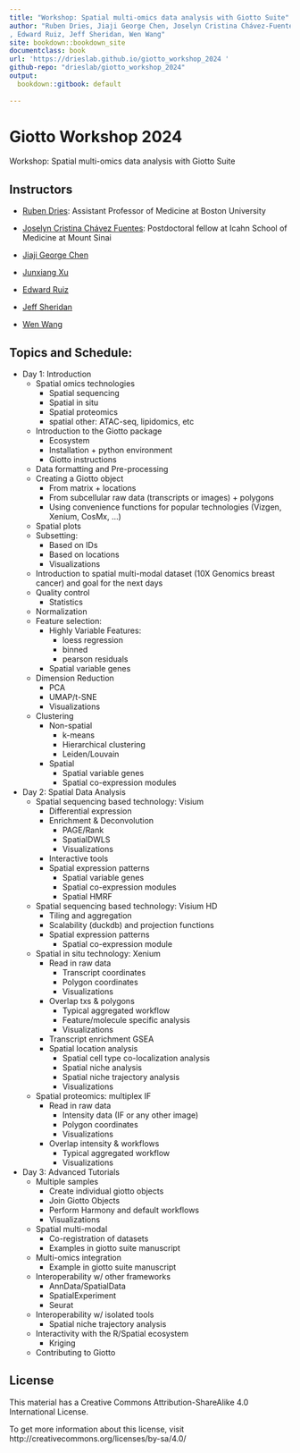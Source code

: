 ```yaml
---
title: "Workshop: Spatial multi-omics data analysis with Giotto Suite"
author: "Ruben Dries, Jiaji George Chen, Joselyn Cristina Chávez-Fuentes, Junxiang Xu
, Edward Ruiz, Jeff Sheridan, Wen Wang"
site: bookdown::bookdown_site
documentclass: book
url: 'https://drieslab.github.io/giotto_workshop_2024 '
github-repo: "drieslab/giotto_workshop_2024"
output:
  bookdown::gitbook: default
  
---
```


# Giotto Workshop 2024

Workshop: Spatial multi-omics data analysis with Giotto Suite

## Instructors

- [Ruben Dries](https://www.drieslab.com/): Assistant Professor of Medicine at Boston University

- [Joselyn Cristina Chávez Fuentes](https://comunidadbioinfo.github.io/es/authors/josschavezf/): Postdoctoral fellow at Icahn School of Medicine at Mount Sinai

- [Jiaji George Chen]()

- [Junxiang Xu]()

- [Edward Ruiz]() 

- [Jeff Sheridan]()

- [Wen Wang]()


## Topics and Schedule:


- Day 1: Introduction
    - Spatial omics technologies
        - Spatial sequencing
        - Spatial in situ 
        - Spatial proteomics
        - spatial other: ATAC-seq, lipidomics, etc
    - Introduction to the Giotto package
        - Ecosystem
        - Installation + python environment
        - Giotto instructions
    - Data formatting and Pre-processing
    - Creating a Giotto object
        - From matrix + locations
        - From subcellular raw data (transcripts or images) + polygons
        - Using convenience functions for popular technologies (Vizgen, Xenium, CosMx, …)
    - Spatial plots
    - Subsetting:
        - Based on IDs
        - Based on locations
        - Visualizations
    - Introduction to spatial multi-modal dataset (10X Genomics breast cancer) and goal for the next days
    - Quality control
        - Statistics
    - Normalization
    - Feature selection:
        - Highly Variable Features:
            - loess regression
            - binned
            - pearson residuals
        - Spatial variable genes
    - Dimension Reduction
        - PCA
        - UMAP/t-SNE
        - Visualizations
    - Clustering
        - Non-spatial
            - k-means
            - Hierarchical clustering
            - Leiden/Louvain
        - Spatial
            - Spatial variable genes
            - Spatial co-expression modules

    
- Day 2: Spatial Data Analysis
    - Spatial sequencing based technology: Visium
        - Differential expression
        - Enrichment & Deconvolution
            - PAGE/Rank
            - SpatialDWLS
            - Visualizations
        - Interactive tools
        - Spatial expression patterns
            - Spatial variable genes
            - Spatial co-expression modules
            - Spatial HMRF
    - Spatial sequencing based technology: Visium HD
        - Tiling and aggregation
        - Scalability (duckdb) and projection functions
        - Spatial expression patterns
            - Spatial co-expression module
    - Spatial in situ technology: Xenium
        - Read in raw data
            - Transcript coordinates
            - Polygon coordinates
            - Visualizations
        - Overlap txs & polygons
            - Typical aggregated workflow
            - Feature/molecule specific analysis
            - Visualizations
        - Transcript enrichment GSEA
        - Spatial location analysis
            - Spatial cell type co-localization analysis
            - Spatial niche analysis
            - Spatial niche trajectory analysis
            - Visualizations
    - Spatial proteomics: multiplex IF
        - Read in raw data
            - Intensity data (IF or any other image)
            - Polygon coordinates
            - Visualizations
        - Overlap intensity & workflows
            - Typical aggregated workflow
            - Visualizations


- Day 3:  Advanced Tutorials
    - Multiple samples 
        - Create individual giotto objects
        - Join Giotto Objects
        - Perform Harmony and default workflows
        - Visualizations
    - Spatial multi-modal
        - Co-registration of datasets
        - Examples in giotto suite manuscript
    - Multi-omics integration
        - Example in giotto suite manuscript
    - Interoperability w/ other frameworks
        - AnnData/SpatialData
        - SpatialExperiment
        - Seurat
    - Interoperability w/ isolated tools
        - Spatial niche trajectory analysis
    - Interactivity with the R/Spatial ecosystem 
        - Kriging
    - Contributing to Giotto

## License

This material has a Creative Commons Attribution-ShareAlike 4.0 International License. 

To get more information about this license, visit http://creativecommons.org/licenses/by-sa/4.0/

